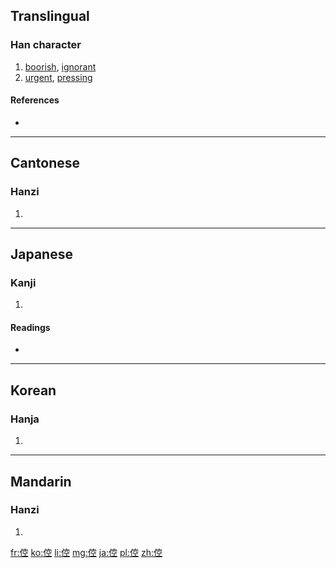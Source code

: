 ==Translingual==

===Han character===
{{Han char|rn=9|rad=人|as=08|sn=10|four=2321<sub>1</sub>|canj=人十金一 (OJCM)|ids=⿰[[亻]][[空]]}}

# [[boorish]], [[ignorant]]
# [[urgent]], [[pressing]]

====References====
* {{Han ref|kx=0108.160|dkj=00787|dj=0231.060|hdz=10184.050|uh=5025|ud=20517|bh=ADC3|bd=44483}}

----

==Cantonese==

===Hanzi===
{{yue-hanzi|jyut=|y=hung1, hung2}}

# {{defn|lang=yue|sort=人08}}

----

==Japanese==

===Kanji===
{{ja-kanji|grade=|rs=人08}}

# {{defn|lang=ja|sort=人08}}

====Readings====
* {{ja-readings|on=[[こう]] (kō)|kun=[[ぬかる]] (nukaru)}}

----

==Korean==

===Hanja===
{{ko-hanja|hangeul=공|rv=gong|mr=kong}}

# {{defn|lang=ko|sort=人08}}

----

==Mandarin==

===Hanzi===
{{cmn-hanzi|pin=[[kōng]] ([[kong1]])|wg=k'ung<sup>1</sup>}}

# {{defn|lang=cmn|sort=人08}}

[[fr:倥]]
[[ko:倥]]
[[li:倥]]
[[mg:倥]]
[[ja:倥]]
[[pl:倥]]
[[zh:倥]]
